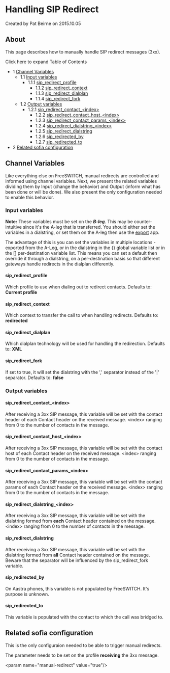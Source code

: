 
# Handling SIP Redirect 

 Created by  Pat Beirne on 2015.10.05

## About

This page describes how to manually handle SIP redirect messages (3xx).

Click here to expand Table of Contents

* 1 [Channel Variables](#channel-variables)  
   * 1.1 [Input variables](#channel-variables)  
      * 1.1.1 [sip\_redirect\_profile](#sip_redirect_profile)  
         * 1.1.2 [sip\_redirect\_context](#sip_redirect_context)  
         * 1.1.3 [sip\_redirect\_dialplan](#sip_redirect_dialplan)  
         * 1.1.4 [sip\_redirect\_fork](#sip_redirect_fork)  
   * 1.2 [Output variables](#output-variables)  
      * 1.2.1 [sip\_redirect\_contact\_&lt;index>](#sip_redirect_contact_index)  
         * 1.2.2 [sip\_redirect\_contact\_host\_&lt;index>](#sip_redirect_contact_host_index)  
         * 1.2.3 [sip\_redirect\_contact\_params\_&lt;index>](#sip_redirect_contact_params_index)  
         * 1.2.4 [sip\_redirect\_dialstring\_&lt;index>](#sip_redirect_dialstring_index)  
         * 1.2.5 [sip\_redirect\_dialstring](#sip_redirect_dialstring)  
         * 1.2.6 [sip\_redirected\_by](#sip_redirected_by)  
         * 1.2.7 [sip\_redirected\_to](#sip_redirected_to)
* 2 [Related sofia configuration](#related-sofia-configuration)

## Channel Variables

Like everything else on FreeSWITCH, manual redirects are controlled and informed using channel variables. Next, we present the related variables dividing them by Input (change the behavior) and Output (inform what has been done or will be done). We also present the only configuration needed to enable this behavior.

### Input variables

**Note:** These variables must be set on the **_B-leg_**. This may be counter-intuitive since it's the A-leg that is transferred. You should either set the variables in a dialstring, or set them on the A-leg then use the [export](https://wiki.freeswitch.org/wiki/Misc.%5FDialplan%5FTools%5Fexport "Misc. Dialplan Tools export") app.

The advantage of this is you can set the variables in multiple locations - exported from the A-Leg, or in the dialstring in the {} global variable list or in the \[\] per-destination variable list. This means you can set a default then override it through a dialstring, on a per-destination basis so that different gateways handle redirects in the dialplan differently.

#### sip_redirect_profile

Which profile to use when dialing out to redirect contacts. Defaults to: **Current profile**

#### sip_redirect_context

Which context to transfer the call to when handling redirects. Defaults to: **redirected**

#### sip_redirect_dialplan

Which dialplan technology will be used for handling the redirection. Defaults to: **XML**

#### sip_redirect_fork

If set to true, it will set the dialstring with the ',' separator instead of the '|' separator. Defaults to: **false**

### Output variables

#### sip_redirect_contact\_&lt;index>

After receiving a 3xx SIP message, this variable will be set with the contact header of each Contact header on the received message. &lt;index> ranging from 0 to the number of contacts in the message.

#### sip_redirect_contact_host\_&lt;index>

After receiving a 3xx SIP message, this variable will be set with the contact host of each Contact header on the received message. &lt;index> ranging from 0 to the number of contacts in the message.

#### sip_redirect_contact_params\_&lt;index>

After receiving a 3xx SIP message, this variable will be set with the contact params of each Contact header on the received message. &lt;index> ranging from 0 to the number of contacts in the message.

#### sip_redirect_dialstring\_&lt;index>

After receiving a 3xx SIP message, this variable will be set with the dialstring formed from **each** Contact header contained on the message. &lt;index> ranging from 0 to the number of contacts in the message.

#### sip_redirect_dialstring

After receiving a 3xx SIP message, this variable will be set with the dialstring formed from **all** Contact header contained on the message. Beware that the separator will be influenced by the sip\_redirect\_fork variable.

#### sip_redirected_by

On Aastra phones, this variable is not populated by FreeSWITCH. It's purpose is unknown.

#### sip_redirected_to

This variable is populated with the contact to which the call was bridged to.

## Related sofia configuration

This is the only configuraion needed to be able to trigger manual redirects.

The parameter needs to be set on the profile **receiving** the 3xx message.

&lt;param name="manual-redirect" value="true"/>


